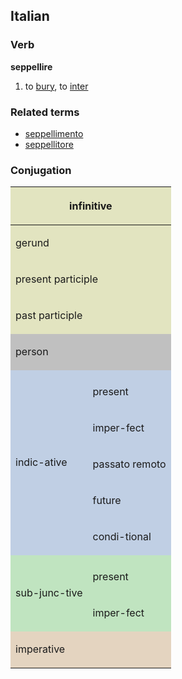 ==Italian==
===Verb===
'''seppellire'''

# to [[bury]], to [[inter]]

===Related terms===
*[[seppellimento]]
*[[seppellitore]]

===Conjugation===

<center>
{| style="background:#F0F0F0"

|-
! colspan="3" style="background:#e2e4c0" | infinitive
| colspan="5" | seppellire

|-
! colspan="3" style="background:#e2e4c0" | gerund
| colspan="5" | seppellendo

|-
! colspan="3" style="background:#e2e4c0" | present participle
| colspan="5" | [[seppellente]]

|-
! colspan="3" style="background:#e2e4c0" | past participle
| colspan="5" | [[sepolto]], [[seppellito]]

|-
! colspan="2" rowspan="2" style="background:#C0C0C0" | person
! colspan="3" style="background:#C0C0C0" | singular
! colspan="3" style="background:#C0C0C0" | plural

|-
! style="background:#C0C0C0;width:12.5%" | first
! style="background:#C0C0C0;width:12.5%" | second
! style="background:#C0C0C0;width:12.5%" | third
! style="background:#C0C0C0;width:12.5%" | first
! style="background:#C0C0C0;width:12.5%" | second
! style="background:#C0C0C0;width:12.5%" | third

|-
! rowspan="6" style="background:#c0cfe4" | indic-ative

! style="background:#c0cfe4" colspan="1" | 
! style="background:#c0cfe4" | io
! style="background:#c0cfe4" | tu
! style="background:#c0cfe4" | lui/lei
! style="background:#c0cfe4" | noi
! style="background:#c0cfe4" | voi
! style="background:#c0cfe4" | loro

|-
! style="height:3em;background:#c0cfe4" | present
| seppellisco
| seppellisci
| seppellisce
| seppelliamo
| seppellite
| seppelliscono

|-
! style="height:3em;background:#c0cfe4" | imper-fect
| seppellivo
| seppellivi
| seppelliva
| seppellivamo
| seppellivate
| seppellivano

|-
! style="height:3em;background:#c0cfe4" | passato remoto
| seppellii
| seppellisti
| seppellì
| seppellimmo
| seppelliste
| seppellirono

|-
! style="height:3em;background:#c0cfe4" | future
| seppellirò
| seppellirai
| seppellirà
| seppelliremo
| seppellirete
| seppelliranno

|-
! style="height:3em;background:#c0cfe4" | condi-tional
| seppellirei
| seppelliresti
| seppellirebbe
| seppelliremmo
| seppellireste
| seppellirebbero

|-
! rowspan="3" style="background:#c0e4c0" | sub-junc-tive
! style="background:#c0e4c0" | 
! style="background:#c0e4c0" | che io
! style="background:#c0e4c0" | che tu
! style="background:#c0e4c0" | che lui/che lei
! style="background:#c0e4c0" | che noi
! style="background:#c0e4c0" | che voi
! style="background:#c0e4c0" | che loro

|-
! style="height:3em;background:#c0e4c0" | present
| seppellisca
| seppellisca
| seppellisca
| seppelliamo
| seppelliate
| seppelliscano

|-
! style="height:3em;background:#c0e4c0" rowspan="1" | imper-fect
| seppellissi
| seppellissi
| seppellisse
| seppellissimo
| seppelliste
| seppellissero

|-
! colspan="2" rowspan="2" style="height:3em;background:#e4d4c0" | imperative
! style="background:#e4d4c0" | -
! style="background:#e4d4c0" | tu
! style="background:#e4d4c0" | lui/lei
! style="background:#e4d4c0" | noi
! style="background:#e4d4c0" | voi
! style="background:#e4d4c0" | loro

|-
|
| seppellisci
| seppellisca
| seppelliamo
| seppellite
| seppelliscano

|}
</center>